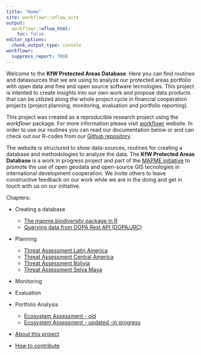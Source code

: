 ```yaml
---
title: "Home"
site: workflowr::wflow_site
output:
  workflowr::wflow_html:
    toc: false
editor_options:
  chunk_output_type: console
workflowr:
  suppress_report: TRUE
---
```


Welcome to the  **KfW Protected Areas Database**. Here you can find routines and datasources that we are using to analyze our protected areas portfolio with open data and free and open source software tecnologies. This project is intented to create insights into our own work and propose data products that can be utilized along the whole project cycle in financial cooperation projects (project planning, monitoring, evaluation and portfolio reporting).

This project was created as a reproducible research project using the *workflowr* package. For more information please visit [workflowr](https://github.com/jdblischak/workflowr) website. In order to use our routines you can read our documentation below or and can check out our R-codes from our [Github repository](https://github.com/openkfw/mapme.protectedareas). 

The website is structured to show data-sources, routines for creating a database and methodologies to analyze the data. The **KfW Protected Areas Database** is a work in progress project and part of the [MAPME initiative](https://mapme-initiative.org/) to promote the use of open geodata and open-source GIS tecnologies in international development cooperation. We invite others to leave constructive feedback on our work while we are in the doing and get in touch with us on our initiative. 

Chapters:


- Creating a database
  - [The mapme.biodiversity package in R](mapme-biodiversity.html)
  - [Querying data from DOPA Rest API (DOPA/JRC)](dopa-rest.html)
- Planning
  - [Threat Assessment Latin America](threat_assessment.html)
  - [Threat Assessment Central America](rapid-assessment_centralamerica.html)
  - [Threat Assessment Bolivia](threat_assessment_bolivia.html)
  - [Threat Assessment Selva Maya](threat_assessment_selva_maya.html)
- Monitoring
- Evaluation
- Portfolio Analysis
  - [Ecosystem Assessment - old](portfolio_analysis.html)
  - [Ecosystem Assessment - updated -in progress](pa_new.html)
  
- [About this project](README.html)

- [How to contribute](contribute.html)
